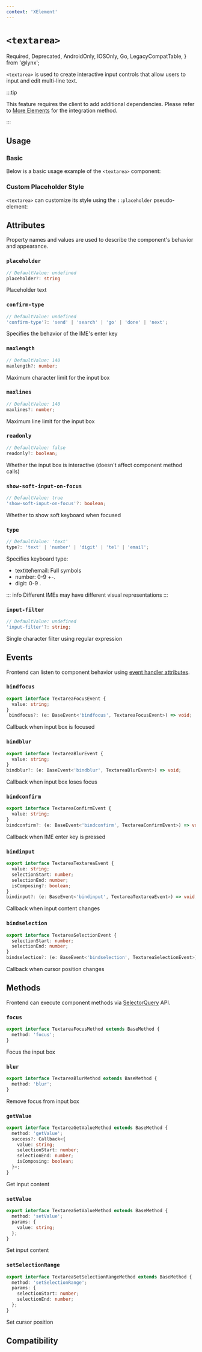 ```yaml
---
context: 'XElement'
---
```


# `<textarea>`

  Required,
  Deprecated,
  AndroidOnly,
  IOSOnly,
  Go,
  LegacyCompatTable,
} from '@lynx';

`<textarea>` is used to create interactive input controls that allow users to input and edit multi-line text.

:::tip

This feature requires the client to add additional dependencies. Please refer to [More Elements](/guide/start/integrate-with-existing-apps) for the integration method.

:::

## Usage

### Basic

Below is a basic usage example of the `<textarea>` component:

<Go
  example="textarea"
  defaultFile="src/base/index.tsx"
  img="https://lf-lynx.tiktok-cdns.com/obj/lynx-artifacts-oss-sg/plugin/static/textarea_basic.PNG"
  highlight="{13-21}"
/>

### Custom Placeholder Style

`<textarea>` can customize its style using the `::placeholder` pseudo-element:

<Go
  example="textarea"
  defaultFile="src/customized-placeholder/index.tsx"
  img="https://lf-lynx.tiktok-cdns.com/obj/lynx-artifacts-oss-sg/plugin/static/textarea_customized.MP4"
  highlight="{13-21}"
/>

## Attributes

Property names and values are used to describe the component's behavior and appearance.

### `placeholder`

```ts
// DefaultValue: undefined
placeholder?: string
```

Placeholder text

### `confirm-type`

```ts
// DefaultValue: undefined
'confirm-type'?: 'send' | 'search' | 'go' | 'done' | 'next';
```

Specifies the behavior of the IME's enter key

### `maxlength`

```ts
// DefaultValue: 140
maxlength?: number;
```

Maximum character limit for the input box

### `maxlines`

```ts
// DefaultValue: 140
maxlines?: number;
```

Maximum line limit for the input box

### `readonly`

```ts
// DefaultValue: false
readonly?: boolean;
```

Whether the input box is interactive (doesn't affect component method calls)

### `show-soft-input-on-focus`

```ts
// DefaultValue: true
'show-soft-input-on-focus'?: boolean;
```

Whether to show soft keyboard when focused

### `type`

```ts
// DefaultValue: 'text'
type?: 'text' | 'number' | 'digit' | 'tel' | 'email';
```

Specifies keyboard type:

- text\tel\email: Full symbols
- number: 0-9 +-.
- digit: 0-9 .

::: info
Different IMEs may have different visual representations
:::

### `input-filter`

```ts
// DefaultValue: undefined
'input-filter'?: string;
```

Single character filter using regular expression

## Events

Frontend can listen to component behavior using [event handler attributes](../../../guide/interaction/event-handling/event-propagation.mdx#event-handler-attributes).

### `bindfocus`

```ts
export interface TextareaFocusEvent {
  value: string;
}
 bindfocus?: (e: BaseEvent<'bindfocus', TextareaFocusEvent>) => void;
```

Callback when input box is focused

### `bindblur`

```ts
export interface TextareaBlurEvent {
  value: string;
}
bindblur?: (e: BaseEvent<'bindblur', TextareaBlurEvent>) => void;
```

Callback when input box loses focus

### `bindconfirm`

```ts
export interface TextareaConfirmEvent {
  value: string;
}
bindconfirm?: (e: BaseEvent<'bindconfirm', TextareaConfirmEvent>) => void;
```

Callback when IME enter key is pressed

### `bindinput`

```ts
export interface TextareaTextareaEvent {
  value: string;
  selectionStart: number;
  selectionEnd: number;
  isComposing?: boolean;
}
bindinput?: (e: BaseEvent<'bindinput', TextareaTextareaEvent>) => void;
```

Callback when input content changes

### `bindselection`

```ts
export interface TextareaSelectionEvent {
  selectionStart: number;
  selectionEnd: number;
}
bindselection?: (e: BaseEvent<'bindselection', TextareaSelectionEvent>) => void;
```

Callback when cursor position changes

## Methods

Frontend can execute component methods via [SelectorQuery](/api/lynx-api/nodes-ref/nodes-ref-invoke.html) API.

### `focus`

```ts
export interface TextareaFocusMethod extends BaseMethod {
  method: 'focus';
}
```

Focus the input box

### `blur`

```ts
export interface TextareaBlurMethod extends BaseMethod {
  method: 'blur';
}
```

Remove focus from input box

### `getValue`

```ts
export interface TextareaGetValueMethod extends BaseMethod {
  method: 'getValue';
  success?: Callback<{
    value: string;
    selectionStart: number;
    selectionEnd: number;
    isComposing: boolean;
  }>;
}
```

Get input content

### `setValue`

```ts
export interface TextareaSetValueMethod extends BaseMethod {
  method: 'setValue';
  params: {
    value: string;
  };
}
```

Set input content

### `setSelectionRange`

```ts
export interface TextareaSetSelectionRangeMethod extends BaseMethod {
  method: 'setSelectionRange';
  params: {
    selectionStart: number;
    selectionEnd: number;
  };
}
```

Set cursor position

## Compatibility

<LegacyCompatTable metadata="elements/textarea" />
